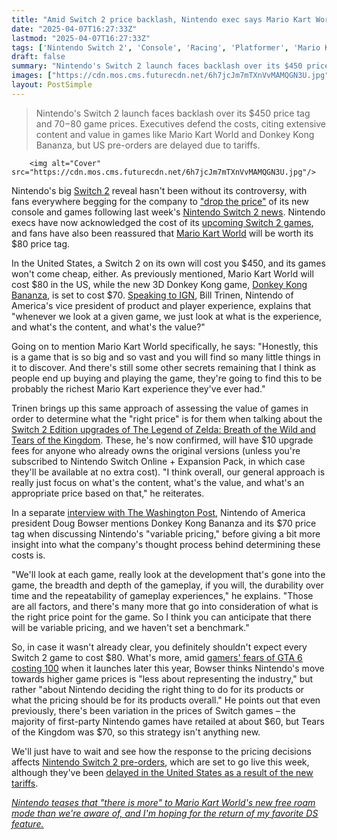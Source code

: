 ```yaml
---
title: "Amid Switch 2 price backlash, Nintendo exec says Mario Kart World justifies its shock $80 price because it's 'probably the richest Mario Kart experience' fans will have ever had"
date: "2025-04-07T16:27:33Z"
lastmod: "2025-04-07T16:27:33Z"
tags: ['Nintendo Switch 2', 'Console', 'Racing', 'Platformer', 'Mario Kart World', 'Donkey Kong Bananza', 'The Legend of Zelda', 'Video Games', 'Pricing']
draft: false
summary: "Nintendo's Switch 2 launch faces backlash over its $450 price tag and $70-$80 game prices.  Executives defend the costs, citing extensive content and value in games like Mario Kart World and Donkey Kong Bananza, but  US pre-orders are delayed due to tariffs."
images: ["https://cdn.mos.cms.futurecdn.net/6h7jcJm7mTXnVvMAMQGN3U.jpg"]
layout: PostSimple
---
```

> Nintendo's Switch 2 launch faces backlash over its $450 price tag and $70-$80 game prices.  Executives defend the costs, citing extensive content and value in games like Mario Kart World and Donkey Kong Bananza, but  US pre-orders are delayed due to tariffs.


        <img alt="Cover" src="https://cdn.mos.cms.futurecdn.net/6h7jcJm7mTXnVvMAMQGN3U.jpg"/>
        
Nintendo's big [<u>Switch 2</u>](https://www.gamesradar.com/nintendo-switch-2-guide/) reveal hasn't been without its controversy, with fans everywhere begging for the company to [<u>"drop the price"</u>](https://www.gamesradar.com/games/super-mario/drop-the-price-nintendos-treehouse-stream-overshadowed-by-players-noisily-protesting-the-switch-2s-hefty-cost/) of its new console and games following last week's [<u>Nintendo Switch 2 news</u>](https://www.gamesradar.com/news/live/nintendo-switch-2-treehouse-live-gameplay-news/). Nintendo execs have now acknowledged the cost of its [<u>upcoming Switch 2 games</u>](https://www.gamesradar.com/upcoming-switch-2-games/), and fans have also been reassured that [<u>Mario Kart World</u>](https://www.gamesradar.com/games/mario-kart-world-guide/) will be worth its $80 price tag.

In the United States, a Switch 2 on its own will cost you $450, and its games won't come cheap, either. As previously mentioned, Mario Kart World will cost $80 in the US, while the new 3D Donkey Kong game, [<u>Donkey Kong Bananza,</u>](https://www.gamesradar.com/games/platformer/donkey-kong-bananza-guide/) is set to cost $70. [<u>Speaking to IGN</u>](https://www.ign.com/articles/our-big-nintendo-switch-2-interview-with-nintendo-of-americas-bill-trinen), Bill Trinen, Nintendo of America's vice president of product and player experience, explains that "whenever we look at a given game, we just look at what is the experience, and what's the content, and what's the value?"

Going on to mention Mario Kart World specifically, he says: "Honestly, this is a game that is so big and so vast and you will find so many little things in it to discover. And there's still some other secrets remaining that I think as people end up buying and playing the game, they're going to find this to be probably the richest Mario Kart experience they've ever had."

Trinen brings up this same approach of assessing the value of games in order to determine what the "right price" is for them when talking about the [<u>Switch 2 Edition upgrades of The Legend of Zelda: Breath of the Wild and Tears of the Kingdom</u>](https://www.gamesradar.com/games/the-legend-of-zelda/the-legend-of-zelda-breath-of-the-wild-and-tears-of-the-kingdom-are-getting-enhanced-nintendo-switch-2-edition-releases-with-improved-frame-rate-resolution-and-more/). These, he's now confirmed, will have $10 upgrade fees for anyone who already owns the original versions (unless you're subscribed to Nintendo Switch Online + Expansion Pack, in which case they'll be available at no extra cost). "I think overall, our general approach is really just focus on what's the content, what's the value, and what's an appropriate price based on that," he reiterates.



In a separate [<u>interview with The Washington Post</u>](https://www.washingtonpost.com/entertainment/video-games/2025/04/07/mario-kart-world-price-nintendo-doug-bowser), Nintendo of America president Doug Bowser mentions Donkey Kong Bananza and its $70 price tag when discussing Nintendo's "variable pricing," before giving a bit more insight into what the company's thought process behind determining these costs is.

"We'll look at each game, really look at the development that's gone into the game, the breadth and depth of the gameplay, if you will, the durability over time and the repeatability of gameplay experiences," he explains. "Those are all factors, and there's many more that go into consideration of what is the right price point for the game. So I think you can anticipate that there will be variable pricing, and we haven't set a benchmark."

So, in case it wasn't already clear, you definitely shouldn't expect every Switch 2 game to cost $80. What's more, amid [<u>gamers' fears of GTA 6 costing 100</u>](https://www.gamesradar.com/games/grand-theft-auto/as-nintendos-new-games-swell-to-at-least-usd80-players-are-starting-to-get-worried-that-rockstars-about-to-take-its-shot-at-a-usd100-gta-6/) when it launches later this year, Bowser thinks Nintendo's move towards higher game prices is "less about representing the industry," but rather "about Nintendo deciding the right thing to do for its products or what the pricing should be for its products overall." He points out that even previously, there's been variation in the prices of Switch games – the majority of first-party Nintendo games have retailed at about $60, but Tears of the Kingdom was $70, so this strategy isn't anything new.

We'll just have to wait and see how the response to the pricing decisions affects [<u>Nintendo Switch 2 pre-orders</u>](https://www.gamesradar.com/platforms/nintendo-switch-2/how-to-pre-order-nintendo-switch-2-top-tips-from-my-years-of-stock-hunting/), which are set to go live this week, although they've been [<u>delayed in the United States as a result of the new tariffs</u>](https://www.gamesradar.com/hardware/switch-2-pre-orders-have-been-delayed-in-the-us-in-order-to-assess-the-potential-impact-of-tariffs-and-evolving-market-conditions-nintendo-says/).

[<u><em>Nintendo teases that "there is more" to Mario Kart World's new free roam mode than we're aware of, and I'm hoping for the return of my favorite DS feature.</em></u>](https://www.gamesradar.com/games/racing/nintendo-teases-that-there-is-more-to-mario-kart-worlds-new-free-roam-mode-than-were-aware-of-and-im-hoping-for-the-return-of-my-favorite-ds-feature/)
        